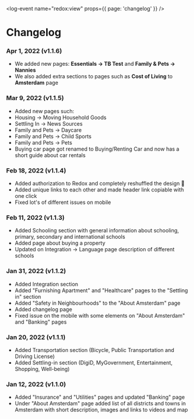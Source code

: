 <log-event name="redox:view" props={{ page: 'changelog' }} />

# Changelog

### Apr 1, 2022 (v1.1.6)
- We added new pages: **Essentials -> TB Test** and **Family & Pets -> Nannies**
- We also added extra sections to pages such as **Cost of Living** to **Amsterdam** page

### Mar 9, 2022 (v1.1.5)
- Added new pages such:
- Housing -> Moving Household Goods
- Settling In -> News Sources
- Family and Pets -> Daycare
- Family and Pets -> Child Sports
- Family and Pets -> Pets
- Buying car page got renamed to Buying/Renting Car and now has a short guide about car rentals

### Feb 18, 2022 (v1.1.4)
- Added authorization to Redox and completely reshuffled the design 🥳
- Added unique links to each other and made header link copiable with one click
- Fixed lot's of different issues on mobile

### Feb 11, 2022 (v1.1.3)
- Added Schooling section with general information about schooling, primary, secondary and international schools
- Added page about buying a property
- Updated on Integration -> Language page description of different schools

### Jan 31, 2022 (v1.1.2)
- Added Integration section
- Added "Furnishing Apartment" and "Healthcare" pages to the "Settling in" section
- Added "Safety in Neighbourhoods" to the "About Amsterdam" page
- Added changelog page
- Fixed issue on the mobile with some elements on "About Amsterdam" and "Banking" pages

### Jan 20, 2022 (v1.1.1)
- Added Transportation section (Bicycle, Public Transportation and Driving License)
- Added Settling-in section (DigiD, MyGovernment, Entertainment, Shopping, Well-being)

### Jan 12, 2022 (v1.1.0)
- Added "Insurance" and "Utilities" pages and updated "Banking" page
- Under "About Amsterdam" page added list of all districts and towns in Amsterdam with short description, images and links to videos and map
